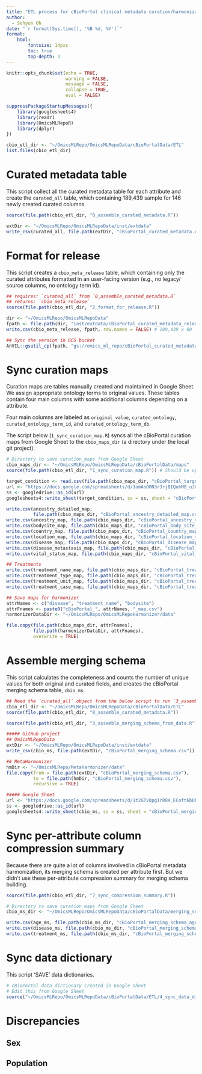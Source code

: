 ```yaml
---
title: "ETL process for cBioPortal clinical metadata curation/harmonization"
author:
  - Sehyun Oh
date: "`r format(Sys.time(), '%B %d, %Y')`"
format:
    html:
        fontsize: 14pxs
        toc: true
        top-depth: 3
---
```


```r
knitr::opts_chunk$set(echo = TRUE, 
                      warning = FALSE,
                      message = FALSE,
                      collapse = TRUE,
                      eval = FALSE)
```

```r
suppressPackageStartupMessages({
    library(googlesheets4)
    library(readr)
    library(OmicsMLRepoR)
    library(dplyr)
})

cbio_etl_dir <- "~/OmicsMLRepo/OmicsMLRepoData/cBioPortalData/ETL"
list.files(cbio_etl_dir)
```


# Curated metadata table
This script collect all the curated metadata table for each attribute and 
create the `curated_all` table, which containing 189,439 sample for 146 newly
created curated columns.

```r
source(file.path(cbio_etl_dir, "0_assemble_curated_metadata.R"))
```

```r
extDir <- "~/OmicsMLRepo/OmicsMLRepoData/inst/extdata"
write_csv(curated_all, file.path(extDir, "cBioPortal_curated_metadata.csv")) # 189,439 x 160
```


# Format for release
This script creates a `cbio_meta_release` table, which containing only 
the curated attributes formatted in an user-facing version (e.g., no legacy/
source columns, no ontology term id).

```r
## requires: `curated_all` from `0_assemble_curated_metadata.R`
## returns: `cbio_meta_release`
source(file.path(cbio_etl_dir, "2_format_for_release.R"))
```

```r
dir <- "~/OmicsMLRepo/OmicsMLRepoData"
fpath <- file.path(dir, "inst/extdata/cBioPortal_curated_metadata_release.csv")
write.csv(cbio_meta_release, fpath, row.names = FALSE) # 189,439 x 60

## Sync the version in GCS bucket
AnVIL::gsutil_cp(fpath, "gs://omics_ml_repo/cBioPortal_curated_metadata_release.csv")
```


# Sync curation maps
Curation maps are tables manually created and maintained in Google Sheet. We
assign appropriate ontology terms to original values. These tables contain four 
main columns with some additional columns depending on a attribute.

Four main columns are labeled as `original_value`, `curated_ontology`,
`curated_ontology_term_id`, and `curated_ontology_term_db`.

The script below (`1_sync_curation_map.R`) syncs all the cBioPortal curation maps
from Google Sheet to the `cbio_maps_dir` (a directory under the local git 
project).

```r
# Directory to save curation_maps from Google Sheet
cbio_maps_dir <- "~/OmicsMLRepo/OmicsMLRepoData/cBioPortalData/maps"
source(file.path(cbio_etl_dir, "1_sync_curation_map.R")) # Should be updated with new maps
```

```r
target_condition <- read.csv(file.path(cbio_maps_dir, "cBioPortal_target_condition_map.csv"))
url <- "https://docs.google.com/spreadsheets/d/1omAoO0N3r3rjBIQuhMB_uJU0WDF6hidg1_qwMTVav2c/edit?usp=sharing"
ss <- googledrive::as_id(url)
googlesheets4::write_sheet(target_condition, ss = ss, sheet = "cBioPortal_target_condition")
```

```r
write.csv(ancestry_detailed_map, 
          file.path(cbio_maps_dir, "cBioPortal_ancestry_detailed_map.csv"), row.names = FALSE)
write.csv(ancestry_map, file.path(cbio_maps_dir, "cBioPortal_ancestry_map.csv"), row.names = FALSE)
write.csv(bodysite_map, file.path(cbio_maps_dir, "cBioPortal_body_site_map.csv"), row.names = FALSE)
write.csv(country_map, file.path(cbio_maps_dir, "cBioPortal_country_map.csv"), row.names = FALSE)
write.csv(location_map, file.path(cbio_maps_dir, "cBioPortal_location_map.csv"), row.names = FALSE)
write.csv(disease_map, file.path(cbio_maps_dir, "cBioPortal_disease_map.csv"), row.names = FALSE)
write.csv(disease_metastasis_map, file.path(cbio_maps_dir, "cBioPortal_disease_metastasis_map.csv"), row.names = FALSE)
write.csv(vital_status_map, file.path(cbio_maps_dir, "cBioPortal_vital_status_map.csv"), row.names = FALSE)

## Treatments
write.csv(treatment_name_map, file.path(cbio_maps_dir, "cBioPortal_treatment_name_map.csv"), row.names = FALSE)
write.csv(treatment_type_map, file.path(cbio_maps_dir, "cBioPortal_treatment_type_map.csv"), row.names = FALSE)
write.csv(treatment_unit_map, file.path(cbio_maps_dir, "cBioPortal_treatment_unit_map.csv"), row.names = FALSE)
write.csv(treatment_case_map, file.path(cbio_maps_dir, "cBioPortal_treatment_case_map.csv"), row.names = FALSE)
```

```r
## Save maps for harmonizer
attrNames <- c("disease", "treatment_name", "bodysite")
attrFnames <- paste0("cBioPortal_", attrNames, "_map.csv")
harmonizerDataDir <- "~/OmicsMLRepo/OmicsMLRepoHarmonizer/data"

file.copy(file.path(cbio_maps_dir, attrFnames),
          file.path(harmonizerDataDir, attrFnames),
          overwrite = TRUE)
```

# Assemble merging schema
This script calculates the completeness and counts the number of unique 
values for both original and curated fields, and creates the cBioPortal 
merging schema table, `cbio_ms`.

```r
## Need the `curated_all` object from the below script to run `3_assemble_merging_schema_from_data.R`
cbio_etl_dir <- "~/OmicsMLRepo/OmicsMLRepoData/cBioPortalData/ETL"
source(file.path(cbio_etl_dir, "0_assemble_curated_metadata.R"))
```

```r
source(file.path(cbio_etl_dir, "3_assemble_merging_schema_from_data.R"))
```

```r
##### GitHub project
## OmicsMLRepoData
extDir <- "~/OmicsMLRepo/OmicsMLRepoData/inst/extdata"
write_csv(cbio_ms, file.path(extDir, "cBioPortal_merging_schema.csv"))

## MetaHarmonizer
hmDir <- "~/OmicsMLRepo/MetaHarmonizer/data"
file.copy(from = file.path(extDir, "cBioPortal_merging_schema.csv"),
          to = file.path(hmDir, "cBioPortal_merging_schema.csv"),
          recursive = TRUE)

##### Google Sheet
url <- "https://docs.google.com/spreadsheets/d/1t2GTvDpgIrR84_ECoft6bQbb2qUr9RoeFtLZWM-ZRDI/edit?usp=sharing"
ss <- googledrive::as_id(url)
googlesheets4::write_sheet(cbio_ms, ss = ss, sheet = "cBioPortal_merging_schema")
```

# Sync per-attribute column compression summary
Because there are quite a lot of columns involved in cBioPortal metadata 
harmonization, its merging schema is created per attribute first. But we didn't
use these per-attribute compression summary for merging schema building. 
```r
source(file.path(cbio_etl_dir, "7_sync_compression_summary.R"))
```

```r
# Directory to save curation_maps from Google Sheet
cbio_ms_dir <- "~/OmicsMLRepo/OmicsMLRepoData/cBioPortalData/merging_schema/"

write.csv(age_ms, file.path(cbio_ms_dir, "cBioPortal_merging_schema_age.csv"), row.names = FALSE)
write.csv(disease_ms, file.path(cbio_ms_dir, "cBioPortal_merging_schema_disease.csv"), row.names = FALSE)
write.csv(treatment_ms, file.path(cbio_ms_dir, "cBioPortal_merging_schema_treatment.csv"), row.names = FALSE)
```

# Sync data dictionary
This script 'SAVE' data dictionaries.
```r
# cBioPortal data dictionary created in Google Sheet
# Edit this from Google Sheet
source("~/OmicsMLRepo/OmicsMLRepoData/cBioPortalData/ETL/4_sync_data_dictionary.R")
```



# Discrepancies
## Sex
## Population